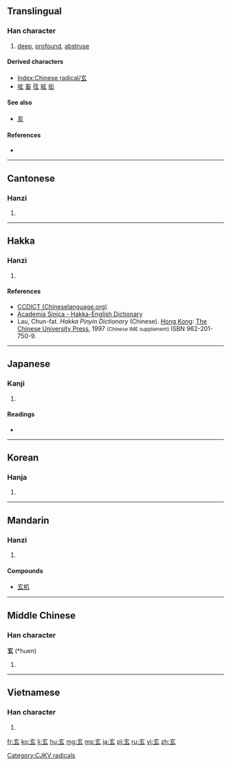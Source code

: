 ==Translingual==
{{stroke order|type=animate}}

===Han character===
{{Han char|rn=95|rad=玄|as=00|sn=5|four=0073<sub>2</sub>|canj=卜女戈 (YVI)}}

# [[deep]], [[profound]], [[abstruse]]

====Derived characters====
* [[Index:Chinese radical/玄]]
* [[呟]] [[畜]] [[弦]] [[絃]] [[衒]]

====See also====
* [[亥]] <!-- Graphically similar -->

====References====
* {{Han ref|kx=0725.011|dkj=20814|dj=1134.080|hdz=10280.030|uh=7384|ud=29572|bh=A5C8|bd=42440}}

----

==Cantonese==

===Hanzi===
{{yue-hanzi|jyut=|y=yun4}}

# {{defn|lang=yue|sort=玄00}}

----

==Hakka==

===Hanzi===
{{hak-hanzi|poj=hîen|gd=hien<sup>2</sup>; hen<sup>2</sup> [Bao'an, Dongguan, Hong Kong]|hpy=hian2}}

# {{defn|lang=hak|sort=玄00}}

====References====
*[http://www.chinalanguage.com/dictionaries/?mode=view&view=chardict&query=%E7%8E%84 CCDICT (Chineselanguage.org)]
*[http://minhakka.ling.sinica.edu.tw/bkg/hakyin/search.php?DETAIL=1&LIMIT=id=8974&dbname=su_tian_1&graph=2 Academia Sinica - Hakka-English Dictionary]
*Lau, Chun-fat. ''Hakka Pinyin Dictionary'' (Chinese). [[Hong Kong]]: [[w:Chinese University of Hong Kong|The Chinese University Press]], 1997 <small>(Chinese IME supplement)</small> ISBN 962-201-750-9.

----

==Japanese==

===Kanji===
{{ja-kanji|grade=c|rs=玄00}}

# {{defn|lang=ja|sort=玄00}}

====Readings====
* {{ja-readings|on=[[げん]] (gen), [[けん]] (ken)|kun=[[くろ]] (kuro)}}

----

==Korean==

===Hanja===
{{ko-hanja|hangeul=현|eumhun=|rv=hyeon|mr=hyŏn|y=hyen}}

# {{defn|lang=ko|sort=玄00}}

----

==Mandarin==

===Hanzi===
{{cmn-hanzi|pin=[[xuán]] ([[xuan2]])|wg=hsüan<sup>2</sup>}}

# {{defn|lang=cmn|sort=玄00}}

====Compounds====
* [[玄机]]

----

==Middle Chinese==

===Han character===
'''玄''' (*huen)<!--asterisk signifies that this character is found more than four times in the Tang Dynasty corpus of literature-->

# {{defn|lang=zhx-mid|sort=玄00}}

----

==Vietnamese==

===Han character===
{{vi-hantu|[[huyền]]|rs=玄00}}

# {{defn|lang=vi|sort=玄00}}

[[Category:CJKV radicals]]

[[fr:玄]]
[[ko:玄]]
[[li:玄]]
[[hu:玄]]
[[mg:玄]]
[[ms:玄]]
[[ja:玄]]
[[pl:玄]]
[[ru:玄]]
[[vi:玄]]
[[zh:玄]]